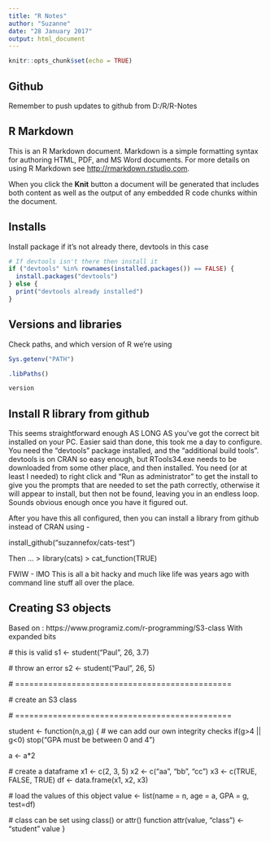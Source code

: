 ```yaml
---
title: "R Notes"
author: "Suzanne"
date: "28 January 2017"
output: html_document
---
```


```r
knitr::opts_chunk$set(echo = TRUE)
```
## Github

Remember to push updates to github from D:/R/R-Notes

## R Markdown

This is an R Markdown document. Markdown is a simple formatting syntax for authoring HTML, PDF, and MS Word documents. For more details on using R Markdown see <http://rmarkdown.rstudio.com>.

When you click the **Knit** button a document will be generated that includes both content as well as the output of any embedded R code chunks within the document.

## Installs

Install package if it's not already there, devtools in this case

```r
# If devtools isn't there then install it
if ("devtools" %in% rownames(installed.packages()) == FALSE) {
  install.packages("devtools")
} else {
  print("devtools already installed")
}
```

## Versions and libraries

Check paths, and which version of R we're using

```r
Sys.getenv("PATH")

.libPaths()

version

```

## Install R library from github

This seems straightforward enough AS LONG AS you've got the correct bit installed on your PC.
Easier said than done, this took me a day to configure. You need the "devtools" package installed, and the "additional build tools". devtools is on CRAN so easy enough, but RTools34.exe needs to be downloaded from some other place, and then installed. You need (or at least I needed) to right click and "Run as administrator" to get the install to give you the prompts that are needed to set the path correctly, otherwise it will appear to install, but then not be found, leaving you in an endless loop. Sounds obvious enough once you have it figured out.

After you have this all configured, then you can install a library from github instead of CRAN using -

install_github("suzannefox/cats-test")

Then ...
> library(cats)
> cat_function(TRUE)

FWIW - IMO This is all a bit hacky and much like life was years ago with command line stuff all over the place.

## Creating S3 objects

Based on : https://www.programiz.com/r-programming/S3-class
With expanded bits

\# this is valid
s1 <- student("Paul", 26, 3.7)

\# throw an error
s2 <- student("Paul", 26, 5)

\# ==============================================

\# create an S3 class

\# ==============================================

student <- function(n,a,g) {
  # we can add our own integrity checks
  if(g>4 || g<0)  stop("GPA must be between 0 and 4")
  
  a <- a*2
  
  # create a dataframe
  x1 <- c(2, 3, 5) 
  x2 <- c("aa", "bb", "cc") 
  x3 <- c(TRUE, FALSE, TRUE) 
  df <- data.frame(x1, x2, x3) 
  
  # load the values of this object
  value <- list(name = n, age = a, GPA = g, test=df)
  
  # class can be set using class() or attr() function
  attr(value, "class") <- "student"
  value
}


